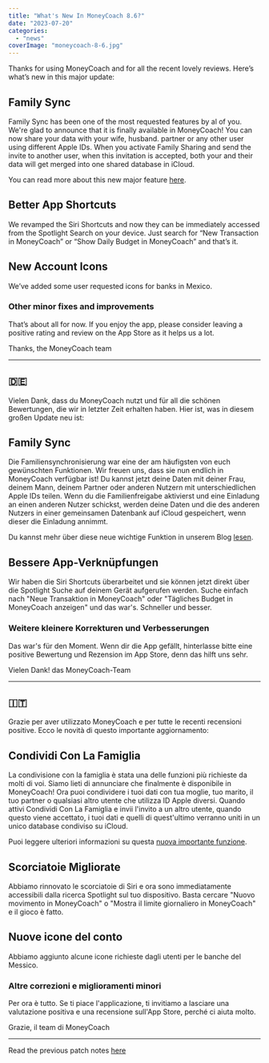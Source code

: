```yaml
---
title: "What's New In MoneyCoach 8.6?"
date: "2023-07-20"
categories: 
  - "news"
coverImage: "moneycoach-8-6.jpg"
---
```

Thanks for using MoneyCoach and for all the recent lovely reviews. Here’s what’s new in this major update:

## Family Sync
Family Sync has been one of the most requested features by al of you. We're glad to announce that it is finally available in MoneyCoach! You can now share your data with your wife, husband. partner or any other user using different Apple IDs. When you activate Family Sharing and send the invite to another user, when this invitation is accepted, both your and their data will get merged into one shared database in iCloud.

You can read more about this new major feature [here](/guides/all-you-need-to-know-about-family-sync).

## Better App Shortcuts
We revamped the Siri Shortcuts and now they can be immediately accessed from the Spotlight Search on your device. Just search for “New Transaction in MoneyCoach” or “Show Daily Budget in MoneyCoach” and that’s it.

## New Account Icons
We’ve added some user requested icons for banks in Mexico.

### Other minor fixes and improvements

That’s about all for now. If you enjoy the app, please consider leaving a positive rating and review on the App Store as it helps us a lot.

Thanks,
the MoneyCoach team

* * *
## 🇩🇪

Vielen Dank, dass du MoneyCoach nutzt und für all die schönen Bewertungen, die wir in letzter Zeit erhalten haben. 
Hier ist, was in diesem großen Update neu ist:

## Family Sync
Die Familiensynchronisierung war eine der am häufigsten von euch gewünschten Funktionen. Wir freuen uns, dass sie nun endlich in MoneyCoach verfügbar ist! Du kannst jetzt deine Daten mit deiner Frau, deinem Mann, deinem Partner oder anderen Nutzern mit unterschiedlichen Apple IDs teilen. Wenn du die Familienfreigabe aktivierst und eine Einladung an einen anderen Nutzer schickst, werden deine Daten und die des anderen Nutzers in einer gemeinsamen Datenbank auf iCloud gespeichert, wenn dieser die Einladung annimmt.

Du kannst mehr über diese neue wichtige Funktion in unserem Blog [lesen](/guides/all-you-need-to-know-about-family-sync).

## Bessere App-Verknüpfungen
Wir haben die Siri Shortcuts überarbeitet und sie können jetzt direkt über die Spotlight Suche auf deinem Gerät aufgerufen werden. Suche einfach nach "Neue Transaktion in MoneyCoach" oder "Tägliches Budget in MoneyCoach anzeigen" und das war's. Schneller und besser.

### Weitere kleinere Korrekturen und Verbesserungen

Das war's für den Moment. 
Wenn dir die App gefällt, hinterlasse bitte eine positive Bewertung und Rezension im App Store, denn das hilft uns sehr.

Vielen Dank!
das MoneyCoach-Team

* * *
## 🇮🇹

Grazie per aver utilizzato MoneyCoach e per tutte le recenti recensioni positive. Ecco le novità di questo importante aggiornamento:

## Condividi Con La Famiglia
La condivisione con la famiglia è stata una delle funzioni più richieste da molti di voi. Siamo lieti di annunciare che finalmente è disponibile in MoneyCoach! Ora puoi condividere i tuoi dati con tua moglie, tuo marito, il tuo partner o qualsiasi altro utente che utilizza ID Apple diversi. Quando attivi Condividi Con La Famiglia e invii l'invito a un altro utente, quando questo viene accettato, i tuoi dati e quelli di quest'ultimo verranno uniti in un unico database condiviso su iCloud.

Puoi leggere ulteriori informazioni su questa [nuova importante funzione](/guides/all-you-need-to-know-about-family-sync).

## Scorciatoie Migliorate
Abbiamo rinnovato le scorciatoie di Siri e ora sono immediatamente accessibili dalla ricerca Spotlight sul tuo dispositivo. Basta cercare "Nuovo movimento in MoneyCoach" o "Mostra il limite giornaliero in MoneyCoach" e il gioco è fatto.

## Nuove icone del conto
Abbiamo aggiunto alcune icone richieste dagli utenti per le banche del Messico.

### Altre correzioni e miglioramenti minori

Per ora è tutto. Se ti piace l'applicazione, ti invitiamo a lasciare una valutazione positiva e una recensione sull'App Store, perché ci aiuta molto.

Grazie,
il team di MoneyCoach
* * *

Read the previous patch notes [here](/blog/whats-new-in-moneycoach-8-5)